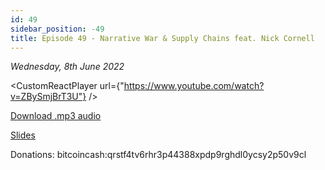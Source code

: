 ```yaml
---
id: 49
sidebar_position: -49
title: Episode 49 - Narrative War & Supply Chains feat. Nick Cornell
---
```



_Wednesday, 8th June 2022_

<CustomReactPlayer
  url={"https://www.youtube.com/watch?v=ZBySmjBrT3U"} />

[Download .mp3 audio](https://drive.google.com/file/d/1Z1pvZ5tNpUQfDuLVmspXiFvQ5xTzUkVd/view?usp=sharing)

[Slides](https://docs.google.com/presentation/d/1mq_fO7FfPMsUwoq-5XESuO1jHBwVXFyEWfj-Ke3BocY/edit?usp=sharing)

Donations: bitcoincash:qrstf4tv6rhr3p44388xpdp9rghdl0ycsy2p50v9cl
